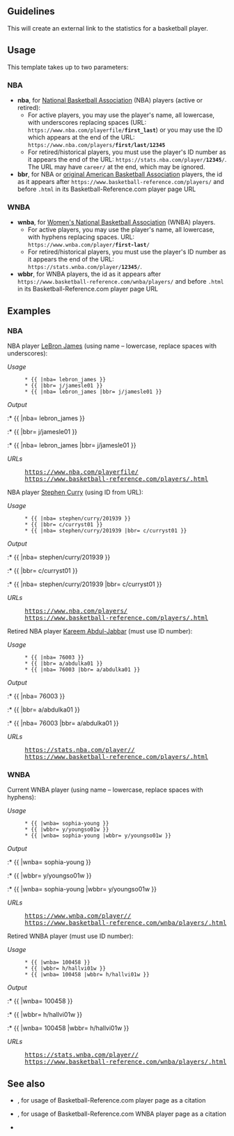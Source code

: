 {{Documentation subpage}}
<!-- Place categories where indicated at the bottom of this page and interwikis at Wikidata -->
{{Uses Wikidata|P3647|P2685|P3588|P4561}}
{{Lua|Module:EditAtWikidata}}

{{Intricate template}}

==Guidelines==
This will create an external link to the statistics for a basketball player.

==Usage==
This template takes up to two parameters:

===NBA===
* '''nba''', for [[NBA|National Basketball Association]] (NBA) players (active or retired):
** For active players, you may use the player's name, all lowercase, with underscores replacing spaces (URL: <code><nowiki>https://www.nba.com/playerfile/</nowiki>'''first_last'''</code>) or you may use the ID which appears at the end of the URL: <code><nowiki>https://www.nba.com/players/</nowiki>'''first/last/12345'''</code>
** For retired/historical players, you must use the player's ID number as it appears the end of the URL: <code><nowiki>https://stats.nba.com/player/</nowiki>'''12345'''/</code>. The URL may have <code>career/</code> at the end, which may be ignored.
* '''bbr''', for NBA or [[美國籃球協會|original American Basketball Association]] players, the id as it appears after <code><nowiki>https://www.basketball-reference.com/players/</nowiki></code> and before <code>.html</code> in its Basketball-Reference.com player page URL

===WNBA===
* '''wnba''', for [[WNBA|Women's National Basketball Association]] (WNBA) players.
** For active players, you may use the player's name, all lowercase, with hyphens replacing spaces. URL: <code><nowiki>https://www.wnba.com/player/</nowiki>'''first-last'''/</code>
** For retired/historical players, you must use the player's ID number as it appears the end of the URL: <code><nowiki>https://stats.wnba.com/player/</nowiki>'''12345'''/</code>.
* '''wbbr''', for WNBA players, the id as it appears after <code><nowiki>https://www.basketball-reference.com/wnba/players/</nowiki></code> and before <code>.html</code> in its Basketball-Reference.com player page URL

==Examples==

===NBA===
; NBA player [[勒布朗·詹姆斯|LeBron James]] (using name – lowercase, replace spaces with underscores):

''Usage''
: <code><nowiki>* {{</nowiki>{{BASEPAGENAME}}<nowiki> |nba= lebron_james }}</nowiki></code>
: <code><nowiki>* {{</nowiki>{{BASEPAGENAME}}<nowiki> |bbr= j/jamesle01 }}</nowiki></code>
: <code><nowiki>* {{</nowiki>{{BASEPAGENAME}}<nowiki> |nba= lebron_james |bbr= j/jamesle01 }}</nowiki></code>

''Output''
:* {{{{BASEPAGENAME}} |nba= lebron_james }}
:* {{{{BASEPAGENAME}} |bbr= j/jamesle01 }}
:* {{{{BASEPAGENAME}} |nba= lebron_james |bbr= j/jamesle01 }}

''URLs''
: <kbd>[https://www.nba.com/playerfile/lebron_james https://www.nba.com/playerfile/{{Highlight|lebron_james}}]</kbd>
: <kbd>[https://www.basketball-reference.com/players/j/jamesle01.html https://www.basketball-reference.com/players/{{Highlight|j/jamesle01}}.html]</kbd>

; NBA player [[斯蒂芬·科里|Stephen Curry]] (using ID from URL):

''Usage''
: <code><nowiki>* {{</nowiki>{{BASEPAGENAME}}<nowiki> |nba= stephen/curry/201939 }}</nowiki></code>
: <code><nowiki>* {{</nowiki>{{BASEPAGENAME}}<nowiki> |bbr= c/curryst01 }}</nowiki></code>
: <code><nowiki>* {{</nowiki>{{BASEPAGENAME}}<nowiki> |nba= stephen/curry/201939 |bbr= c/curryst01 }}</nowiki></code>

''Output''
:* {{{{BASEPAGENAME}} |nba= stephen/curry/201939 }}
:* {{{{BASEPAGENAME}} |bbr= c/curryst01 }}
:* {{{{BASEPAGENAME}} |nba= stephen/curry/201939 |bbr= c/curryst01 }}

''URLs''
: <kbd>[https://www.nba.com/players/stephen/curry/201939 https://www.nba.com/players/{{Highlight|stephen/curry/201939}}]</kbd>
: <kbd>[https://www.basketball-reference.com/players/c/curryst01.html https://www.basketball-reference.com/players/{{Highlight|c/curryst01}}.html]</kbd>

; Retired NBA player [[卡里姆·阿卜杜勒-贾巴尔|Kareem Abdul-Jabbar]] (must use ID number):

''Usage''
: <code><nowiki>* {{</nowiki>{{BASEPAGENAME}}<nowiki> |nba= 76003 }}</nowiki></code>
: <code><nowiki>* {{</nowiki>{{BASEPAGENAME}}<nowiki> |bbr= a/abdulka01 }}</nowiki></code>
: <code><nowiki>* {{</nowiki>{{BASEPAGENAME}}<nowiki> |nba= 76003 |bbr= a/abdulka01 }}</nowiki></code>

''Output''
:* {{{{BASEPAGENAME}} |nba= 76003 }}
:* {{{{BASEPAGENAME}} |bbr= a/abdulka01 }}
:* {{{{BASEPAGENAME}} |nba= 76003 |bbr= a/abdulka01 }}

''URLs''
: <kbd>[https://stats.nba.com/player/76003/ https://stats.nba.com/player/{{Highlight|76003}}/]</kbd>
: <kbd>[https://www.basketball-reference.com/players/a/abdulka01.html https://www.basketball-reference.com/players/{{Highlight|a/abdulka01}}.html]</kbd>

===WNBA===
; Current WNBA player {{tsl|en|Sophia Young||Sophia Young}} (using name – lowercase, replace spaces with hyphens):

''Usage''
: <code><nowiki>* {{</nowiki>{{BASEPAGENAME}}<nowiki> |wnba= sophia-young }}</nowiki></code>
: <code><nowiki>* {{</nowiki>{{BASEPAGENAME}}<nowiki> |wbbr= y/youngso01w }}</nowiki></code>
: <code><nowiki>* {{</nowiki>{{BASEPAGENAME}}<nowiki> |wnba= sophia-young |wbbr= y/youngso01w }}</nowiki></code>

''Output''
:* {{{{BASEPAGENAME}} |wnba= sophia-young }}
:* {{{{BASEPAGENAME}} |wbbr= y/youngso01w }}
:* {{{{BASEPAGENAME}} |wnba= sophia-young |wbbr= y/youngso01w }}

''URLs''
: <kbd>[https://www.wnba.com/player/sophia-young/ https://www.wnba.com/player/{{Highlight|sophia-young}}/]</kbd>
: <kbd>[https://www.basketball-reference.com/wnba/players/y/youngso01w.html https://www.basketball-reference.com/wnba/players/{{Highlight|y/youngso01w}}.html]</kbd>

; Retired WNBA player {{tsl|en|Vicki Hall||Vicki Hall}} (must use ID number):

''Usage''
: <code><nowiki>* {{</nowiki>{{BASEPAGENAME}}<nowiki> |wnba= 100458 }}</nowiki></code>
: <code><nowiki>* {{</nowiki>{{BASEPAGENAME}}<nowiki> |wbbr= h/hallvi01w }}</nowiki></code>
: <code><nowiki>* {{</nowiki>{{BASEPAGENAME}}<nowiki> |wnba= 100458 |wbbr= h/hallvi01w }}</nowiki></code>

''Output''
:* {{{{BASEPAGENAME}} |wnba= 100458 }}
:* {{{{BASEPAGENAME}} |wbbr= h/hallvi01w }}
:* {{{{BASEPAGENAME}} |wnba= 100458 |wbbr= h/hallvi01w }}

''URLs''
: <kbd>[https://stats.wnba.com/player/100458/ https://stats.wnba.com/player/{{Highlight|100458}}/]</kbd>
: <kbd>[https://www.basketball-reference.com/wnba/players/h/hallvi01w.html https://www.basketball-reference.com/wnba/players/{{Highlight|h/hallvi01w}}.html]</kbd>

==See also==
* {{tl|Cite basketball-reference}}, for usage of Basketball-Reference.com player page as a citation
* {{tl|Cite basketball-reference WNBA}}, for usage of Basketball-Reference.com WNBA player page as a citation
* {{tl|Sports links}}

<includeonly>{{Sandbox other||
<!--Categories below this line; interwikis at Wikidata-->
[[Category:人物外部资源模板]]
[[Category:籃球外部資源模板]]
[[Category:NBA模板]]
[[Category:使用维基数据的外部链接模板]]
[[Category:包含多个外部链接的模板]]
}}</includeonly>